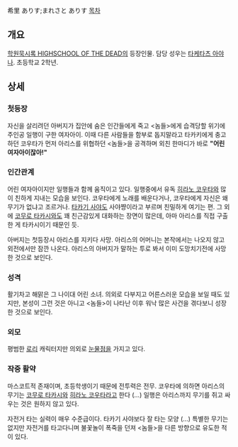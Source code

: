 希里 ありす;まれさと ありす
[[목차]]
== 개요 ==
[[학원묵시록 HIGHSCHOOL OF THE DEAD]]의 등장인물. 담당 성우는 [[타케타츠 아야나]]. 초등학교 2학년. 

== 상세 ==
=== 첫등장 ===
자신을 살리려던 아버지가 집안에 숨은 인간들에게 죽고 <놈들>에게 습격당할 위기에 주인공 일행이 구한 여자아이. 이때 다른 사람들을 함부로 돕지말라고 타카키에게 충고하던 코우타가 먼저 아리스를 위협하던 <놈들>을 공격하며 외친 한마디가 바로 '''"어린 여자아이잖아!"'''

=== 인간관계 ===
어린 여자아이지만 일행들과 함께 움직이고 있다. 일행중에서 유독 [[히라노 코우타]]와 많이 친하게 지내는 모습을 보인다. 코우타에게 노래를 배운다거나, 코우타에게 자신은 왜 무기가 없냐고 조르거나. [[타카기 사야]]도 사야쨩이라고 부르며 친밀하게 여기는 편. 그 외에 [[코무로 타카시]]와도 꽤 친근감있게 대화하는 장면이 많은데, 아마 아리스를 직접 구출한 게 타카시이기 때문인 듯.

아버지는 첫등장시 아리스를 지키다 사망. 아리스의 어머니는 본작에서는 나오지 않고 외전에서만 잠깐 나온다. 아리스의 아버지가 말하는 투로 봐서 이미 도망치기전에 사망한 것으로 보인다.

=== 성격 ===
활기차고 해맑은 그 나이대 어린 소녀. 의외로 다부지고 어른스러운 모습을 보일 때도 있지만, 본성이 그런 것은 아니고 <놈들>이 나타난 이후 워낙 많은 사건을 겪다보니 성장한 것으로 보인다.

=== 외모 ===
평범한 [[로리]] 캐릭터지만 의외로 [[눈물점]]을 가지고 있다. 

=== 작중 활약 ===
마스코트적 존재이며, 초등학생이기 때문에 전투력은 전무. 코우타에 의하면 아리스의 무기는 [[코무로 타카시]]와 [[히라노 코우타]]라고 한다 (…) 일행은 아리스까지 무기를 쥐고 싸우는 것은 원하지 않고 있다.

자전거 타는 실력이 매우 수준급이다. 타카기 사야보다 잘 타는 모양 (…) 특별한 무기는 없지만 자전거를 타고다니며 불꽃놀이 폭죽을 던져 <놈들>을 다른 방향으로 유도한 적이 있다.

